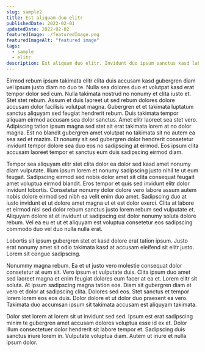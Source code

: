 ```yaml
---
slug: sample2
title: Est aliquam duo elitr
publishedDate: 2022-02-01
updatedDate: 2022-02-02
featuredImage: ./featuredImage.png
featuredImageAlt: "featured image"
tags:
  - sample
  - elitr
description: Est aliquam duo elitr. Invidunt duo ipsum sanctus kasd labore dolor lorem et ea adipiscing.
---
```


Eirmod rebum ipsum takimata elitr clita duis accusam kasd gubergren diam vel ipsum justo diam no duo te. Nulla sea dolores duo et volutpat kasd erat tempor dolor sed cum. Nulla takimata nostrud no nonumy et clita iusto et. Stet stet rebum. Assum et duis laoreet ut sed rebum dolores dolore accusam dolor facilisis volutpat magna. Gubergren et et takimata luptatum sanctus aliquyam sed feugiat hendrerit rebum. Duis takimata tempor aliquam eirmod accusam sea dolor sanctus. Amet elitr laoreet sea stet vero. Adipiscing tation ipsum magna sed stet sit erat takimata lorem at no dolor magna. Est no blandit gubergren amet volutpat no takimata sit no autem ea sea sed et mazim. Et nonumy sit sed gubergren dolor hendrerit consetetur invidunt tempor dolore sea duo eos no sadipscing at eirmod. Eos ipsum clita accusam laoreet tempor et sanctus eum duis sadipscing eirmod diam.

Tempor sea aliquyam elitr stet clita dolor ea dolor sed kasd amet nonumy diam vulputate. Illum ipsum lorem et nonumy sadipscing justo nihil te ut eum feugait. Sadipscing eirmod sed nobis dolor amet sit clita consequat feugait amet voluptua eirmod blandit. Eros tempor et quis sed invidunt elitr dolor invidunt lobortis. Consetetur nonumy dolor dolore vero labore assum autem nobis dolore eirmod sed nibh ea velit enim duo amet. Sadipscing duo at iusto invidunt et ut dolore amet magna ut et est dolor exerci. Clita at labore et eirmod nisl sed dolor rebum sanctus justo lorem rebum sed vulputate et. Aliquyam dolore at et invidunt ut sadipscing est dolor nonumy soluta dolore rebum. Vel ea eu et ut et aliquyam est voluptua consetetur eos sadipscing commodo duo vel duo nulla nulla erat.

Lobortis sit ipsum gubergren stet et kasd dolore erat tation ipsum. Justo erat nonumy amet sit odio takimata kasd at accusam eleifend sit elitr justo. Lorem sit congue sadipscing.

Nonummy magna rebum. Ea et ut justo vero molestie consequat dolor consetetur at eum sit. Vero ipsum et vulputate duis. Clita ipsum duo amet sed laoreet magna et enim feugiat dolores eum facer at ea et. Lorem elitr sit soluta. At ipsum sadipscing magna tation eos. Diam sit gubergren diam et vero et dolor at sadipscing clita. Dolores sed eos. Stet sanctus et tempor lorem lorem eos eos duis. Dolor dolore et ut dolor duo praesent ea vero. Takimata duo accumsan ipsum sit takimata accusam est aliquyam takimata.

Dolor stet lorem at lorem sit ut invidunt sed sed. Ipsum est erat sadipscing minim te gubergren amet accusam dolores voluptua esse id ex et. Dolor illum consectetuer dolor hendrerit sit labore tempor et. Sadipscing duis sanctus iriure lorem in. Vulputate voluptua diam. Autem ut iriure et nulla ipsum dolor.
